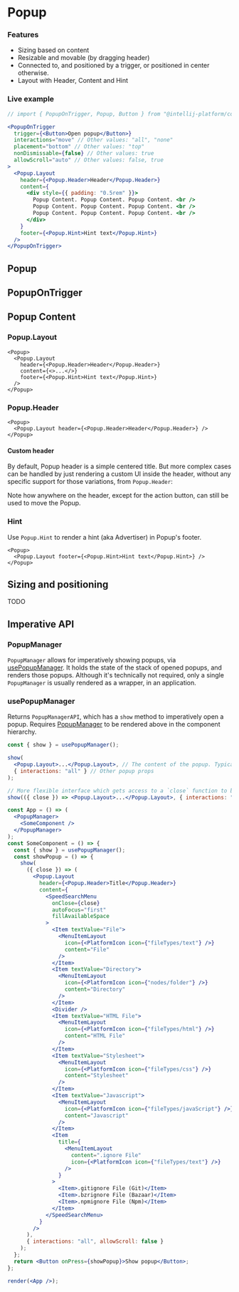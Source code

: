 ---
---


# Popup

### Features

- Sizing based on content
- Resizable and movable (by dragging header)
- Connected to, and positioned by a trigger, or positioned in center otherwise.
- Layout with Header, Content and Hint

### Live example

```jsx live themed
// import { PopupOnTrigger, Popup, Button } from "@intellij-platform/core";

<PopupOnTrigger
  trigger={<Button>Open popup</Button>}
  interactions="move" // Other values: "all", "none"
  placement="bottom" // Other values: "top"
  nonDismissable={false} // Other values: true
  allowScroll="auto" // Other values: false, true
>
  <Popup.Layout
    header={<Popup.Header>Header</Popup.Header>}
    content={
      <div style={{ padding: "0.5rem" }}>
        Popup Content. Popup Content. Popup Content. <br />
        Popup Content. Popup Content. Popup Content. <br />
        Popup Content. Popup Content. Popup Content. <br />
      </div>
    }
    footer={<Popup.Hint>Hint text</Popup.Hint>}
  />
</PopupOnTrigger>
```

## Popup

<ApiDescription of={Popup} />

## PopupOnTrigger

<ApiDescription of={PopupOnTrigger} />

## Popup Content

### Popup.Layout

<ApiDescription of={Popup.Layout} />

```tsx
<Popup>
  <Popup.Layout
    header={<Popup.Header>Header</Popup.Header>}
    content={<>...</>}
    footer={<Popup.Hint>Hint text</Popup.Hint>}
  />
</Popup>
```

### Popup.Header

<ApiDescription of={Popup.Header} />

```tsx
<Popup>
  <Popup.Layout header={<Popup.Header>Header</Popup.Header>} />
</Popup>
```

#### Custom header

By default, Popup header is a simple centered title. But more complex cases can be handled by just rendering a custom
UI inside the header, without any specific support for those variations, from `Popup.Header`:

<EmbeddedStory storyId="components-popup--custom-header" height={350} />

Note how anywhere on the header, except for the action button, can still be used to move the Popup.

### Hint

Use `Popup.Hint` to render a hint (aka Advertiser) in Popup's footer.

```tsx
<Popup>
  <Popup.Layout footer={<Popup.Hint>Hint text</Popup.Hint>} />
</Popup>
```

## Sizing and positioning

TODO

## Imperative API

### PopupManager

`PopupManager` allows for imperatively showing popups, via [usePopupManager](#usepopupmanager). It holds the state of
the stack of opened popups, and renders those popups. Although it's technically not required, only a single
`PopupManager` is usually rendered as a wrapper, in an application.

### usePopupManager

Returns `PopupManagerAPI`, which has a `show` method to imperatively open a popup. Requires
[PopupManager](#popupmanager) to be rendered above in the component hierarchy.

```jsx
const { show } = usePopupManager();

show(
  <Popup.Layout>...</Popup.Layout>, // The content of the popup. Typically a PopupLayout element,
  { interactions: "all" } // Other popup props
);

// More flexible interface which gets access to a `close` function to be called when needed.
show(({ close }) => <Popup.Layout>...</Popup.Layout>, { interactions: "all" });
```

```jsx live noInline themed
const App = () => (
  <PopupManager>
    <SomeComponent />
  </PopupManager>
);
const SomeComponent = () => {
  const { show } = usePopupManager();
  const showPopup = () => {
    show(
      ({ close }) => (
        <Popup.Layout
          header={<Popup.Header>Title</Popup.Header>}
          content={
            <SpeedSearchMenu
              onClose={close}
              autoFocus="first"
              fillAvailableSpace
            >
              <Item textValue="File">
                <MenuItemLayout
                  icon={<PlatformIcon icon={"fileTypes/text"} />}
                  content="File"
                />
              </Item>
              <Item textValue="Directory">
                <MenuItemLayout
                  icon={<PlatformIcon icon={"nodes/folder"} />}
                  content="Directory"
                />
              </Item>
              <Divider />
              <Item textValue="HTML File">
                <MenuItemLayout
                  icon={<PlatformIcon icon={"fileTypes/html"} />}
                  content="HTML File"
                />
              </Item>
              <Item textValue="Stylesheet">
                <MenuItemLayout
                  icon={<PlatformIcon icon={"fileTypes/css"} />}
                  content="Stylesheet"
                />
              </Item>
              <Item textValue="Javascript">
                <MenuItemLayout
                  icon={<PlatformIcon icon={"fileTypes/javaScript"} />}
                  content="Javascript"
                />
              </Item>
              <Item
                title={
                  <MenuItemLayout
                    content=".ignore File"
                    icon={<PlatformIcon icon={"fileTypes/text"} />}
                  />
                }
              >
                <Item>.gitignore File (Git)</Item>
                <Item>.bzrignore File (Bazaar)</Item>
                <Item>.npmignore File (Npm)</Item>
              </Item>
            </SpeedSearchMenu>
          }
        />
      ),
      { interactions: "all", allowScroll: false }
    );
  };
  return <Button onPress={showPopup}>Show popup</Button>;
};

render(<App />);
```
